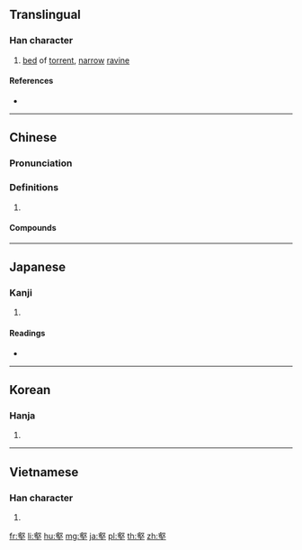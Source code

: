 {{character info/new}}
==Translingual==

===Han character===
{{Han char|rn=32|rad=土|as=14|sn=17|four=27104|canj=YEG|ids=⿱㕡土}}

# [[bed]] of [[torrent]], [[narrow]] [[ravine]]

====References====
* {{Han ref|kx=0241.070|dkj=05554|dj=0480.300|hdz=10496.020|uh=58D1|ud=22737|bh=C0A4|bd=49316}}

----

==Chinese==
{{zh-forms}}

===Pronunciation===
{{zh-pron
|m=壑
|c=kok3
|mc=y
|oc=y
|cat=
}}

===Definitions===
{{zh-hanzi}}

# {{rfdef|zh}}

====Compounds====
{{zh-der|一丘一壑|不忘溝壑|丘壑|以鄰為壑|冰壑|千山萬壑|千巖萬壑|填溝壑|壑谷|大壑|巨壑|怒濤排壑|慾壑難填|放情丘壑|林壑|欲壑難填|欲壑難飽|欲深谿壑|洞壑|溝壑|溪壑|澗壑|萬壑|萬壑爭流|絕壑|縱壑魚|老死溝壑|聳壑昂霄|胸有丘壑|谿壑|谿壑無厭|轉死溝壑|邱壑}}

----

==Japanese==

===Kanji===
{{ja-kanji|grade=|rs=土14}}

# {{defn|lang=ja|sort=土14}}

====Readings====
* {{ja-readings|on=[[がく]] (gaku), [[かく]] (kaku)|kun=[[たに]] (tani)}}

----

==Korean==

===Hanja===
{{ko-hanja|hangeul=학|rv=hak|mr=hak|y=hak}}

# {{defn|lang=ko|sort=土14}}

----

==Vietnamese==

===Han character===
{{vi-hantu|[[hác]]|rs=土14}}

# {{defn|lang=vi|sort=土14}}

[[fr:壑]]
[[li:壑]]
[[hu:壑]]
[[mg:壑]]
[[ja:壑]]
[[pl:壑]]
[[th:壑]]
[[zh:壑]]